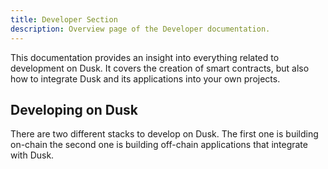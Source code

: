 ```yaml
---
title: Developer Section
description: Overview page of the Developer documentation.
---
```


This documentation provides an insight into everything related to development on Dusk. It covers the creation of smart contracts, but also how to integrate Dusk and its applications into your own projects.

## Developing on Dusk

There are two different stacks to develop on Dusk. The first one is building on-chain the second one is building off-chain applications that integrate with Dusk.

<CardGrid>
        <LinkCard title="Smart Contracts" href="./smart-contract/introduction" description="Writing smart contracts for Dusk"/>
        <LinkCard title="Integrate with Dusk" href="./integrations/introduction" description="Integrate your applications with Dusk"/>
        <LinkCard title="Dusk Improvement Proposals" href="./dips" description="Contribute to the core protocol development"/>
</CardGrid>

